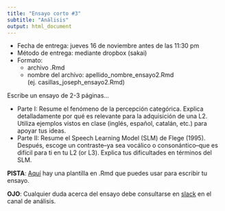 ```yaml
---
title: "Ensayo corto #3"
subtitle: "Análisis"
output: html_document
---
```


- Fecha de entrega: jueves 16 de noviembre antes de las 11:30 pm
- Método de entrega: mediante dropbox (sakai)
- Formato:  
    - archivo .Rmd
    - nombre del archivo: apellido_nombre_ensayo2.Rmd  
    (ej. casillas_joseph_ensayo2.Rmd)

Escribe un ensayo de 2-3 páginas... 

- Parte I: Resume el fenómeno de la percepción categórica. Explica 
detalladamente por qué es relevante para la adquisición de una L2. Utiliza 
ejemplos vistos en clase (inglés, español, catalán, etc.) para apoyar tus ideas.
- Parte II: Resume el Speech Learning Model (SLM) de Flege (1995). Después, escoge 
un contraste--ya sea vocálico o consonántico--que es difícil para ti en tu L2 (or 
L3). Explica tus dificultades en términos del SLM.

**PISTA**: [Aquí](http://www.jvcasillas.com/420_01_f2017/docs/assignment/03_use/template.zip) 
hay una plantilla en .Rmd que puedes usar para escribir tu ensayo.

**OJO**: Cualquier duda acerca del ensayo debe consultarse en 
[slack](https://ru-span420.slack.com/messages/C6WB3N0E4/) en el canal de 
análisis. 
